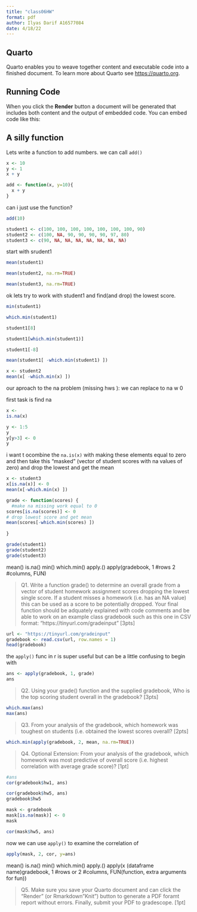 ```yaml
---
title: "class06HW"
format: pdf
author: Ilyas Darif A16577084
date: 4/18/22
---
```


## Quarto

Quarto enables you to weave together content and executable code into a finished document. To learn more about Quarto see <https://quarto.org>.

## Running Code

When you click the **Render** button a document will be generated that includes both content and the output of embedded code. You can embed code like this:

## A silly function
Lets write a function to add numbers. we can call `add()`

```r
x <- 10
y <- 1
x + y
```

```r
add <- function(x, y=10){
  x + y
}
```


can i just use the function?

```r
add(10)
```





```r
student1 <- c(100, 100, 100, 100, 100, 100, 100, 90)
student2 <- c(100, NA, 90, 90, 90, 90, 97, 80)
student3 <- c(90, NA, NA, NA, NA, NA, NA, NA)

```

start with srudent1

```r
mean(student1)
```
```r
mean(student2, na.rm=TRUE)
```


```r
mean(student3, na.rm=TRUE)
```



ok lets try to work with student1 and find(and drop) the lowest score.

```r
min(student1)
```
```r
which.min(student1)
```
```r
student1[8]
```
```r
student1[which.min(student1)]
```

```r
student1[-8]
```

```r
mean(student1[ -which.min(student1) ])
```

```r
x <- student2
mean(x[ -which.min(x) ])
```

our aproach to the na problem (missing hws ): we can replace to na w 0



first task is find na

```r
x <- 
is.na(x)
```



```r
y <- 1:5
y
y[y>3] <- 0
y
```

i want t ocombine the `na.is(x)` with making these elements equal to zero 
and then take this "masked" (vector of student scores with na values of zero) and drop the lowest and get the mean

```r
x <- student3
x[is.na(x)] <- 0
mean(x[-which.min(x) ])
```








```r
grade <- function(scores) {
  #make na missing work equal to 0
scores[is.na(scores)] <- 0
# drop lowest score and get mean
mean(scores[-which.min(scores) ])
  
}
```


```r
grade(student1)
grade(student2)
grade(student3)
```
mean()
is.na()
min()
which.min()
apply.()
apply(gradebook, 1 #rows 2 #columns, FUN)

>Q1. Write a function grade() to determine an overall grade from a vector of student homework
assignment scores dropping the lowest single score. If a student misses a homework (i.e. has an
NA value) this can be used as a score to be potentially dropped. Your final function should be
adquately explained with code comments and be able to work on an example class gradebook
such as this one in CSV format: “https://tinyurl.com/gradeinput” [3pts]

```r
url <- "https://tinyurl.com/gradeinput"
gradebook <- read.csv(url, row.names = 1)
head(gradebook)
```


the `apply()` func in r is super useful but can be a little confusing to begin with 

```r
ans <- apply(gradebook, 1, grade)
ans
```
> Q2. Using your grade() function and the supplied gradebook, Who is the top scoring student
overall in the gradebook? [3pts]

```r
which.max(ans)
max(ans)
```



> Q3. From your analysis of the gradebook, which homework was toughest on students (i.e. obtained
the lowest scores overall? [2pts]

```r
which.min(apply(gradebook, 2, mean, na.rm=TRUE))
```
> Q4. Optional Extension: From your analysis of the gradebook, which homework was most
predictive of overall score (i.e. highest correlation with average grade score)? [1pt]


```r
#ans
cor(gradebook$hw1, ans)
```
```r
cor(gradebook$hw5, ans)
gradebook$hw5
```
```r
mask <- gradebook
mask[is.na(mask)] <- 0
mask
```


```r
cor(mask$hw5, ans)

```
now we can use `apply()` to examine the correlation of 

```r
apply(mask, 2, cor, y=ans)
```

mean()
is.na()
min()
which.min()
apply.()
apply(x (dataframe name)gradebook, 1 #rows or 2 #columns, FUN(function, extra arguments for fun))



> Q5. Make sure you save your Quarto document and can click the “Render” (or Rmarkdown”Knit”) button to generate a PDF foramt report without errors. Finally, submit your PDF
to gradescope. [1pt]

